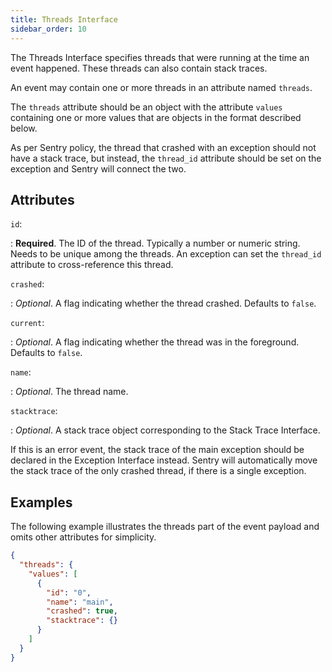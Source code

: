 ```yaml
---
title: Threads Interface
sidebar_order: 10
---
```


The Threads Interface specifies threads that were running at the time an event
happened. These threads can also contain stack traces.

An <Link to="/sdk/event-payloads/overview">event</Link> may contain one or more threads in an attribute named `threads`.

The `threads` attribute should be an object with the attribute `values`
containing one or more values that are objects in the format described below.

As per Sentry policy, the thread that crashed with an <Link to="/sdk/event-payloads/exception">exception</Link> should not
have a stack trace, but instead, the `thread_id` attribute should be set on the
exception and Sentry will connect the two.

## Attributes

`id`:

: **Required**. The ID of the thread. Typically a number or numeric string.
  Needs to be unique among the threads. An exception can set the `thread_id`
  attribute to cross-reference this thread.

`crashed`:

: _Optional_. A flag indicating whether the thread crashed. Defaults to `false`.

`current`:

: _Optional_. A flag indicating whether the thread was in the foreground.
  Defaults to `false`.

`name`:

: _Optional_. The thread name.

`stacktrace`:

: _Optional_. A stack trace object corresponding to the <Link to="/sdk/event-payloads/stacktrace">Stack Trace Interface</Link>.
  
  If this is an error event, the stack trace of the main exception should be
  declared in the <Link to="/sdk/event-payloads/exception">Exception Interface</Link> instead.
  Sentry will automatically move the stack trace of the only crashed thread, if
  there is a single exception.

## Examples

The following example illustrates the threads part of the <Link to="/sdk/event-payloads/overview">event payload</Link> and omits
other attributes for simplicity.

```json
{
  "threads": {
    "values": [
      {
        "id": "0",
        "name": "main",
        "crashed": true,
        "stacktrace": {}
      }
    ]
  }
}
```
